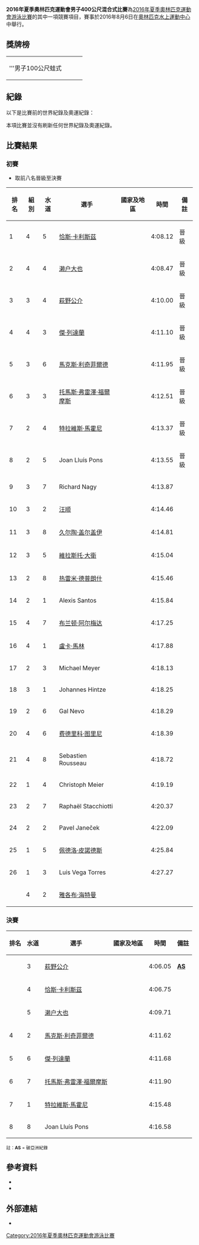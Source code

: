 {{Infobox Olympic event
| event = 男子400公尺混合式
| games = 2016年夏季
| image = 
| caption = 
| venue = [[奧林匹克水上運動中心_(里約熱內盧)|奧林匹克水上運動中心]]
| date = 8月6日
| competitors = 27
| nations = 20
| win_value = 4:06.05
| gold = [[萩野公介|萩野公介]]
| goldNOC = JPN
| silver = [[恰斯·卡利斯茲|恰斯·卡利斯茲]]
| silverNOC = USA
| bronze = [[濑户大也|濑户大也]]
| bronzeNOC = JPN
| prev = [[2012年夏季奧林匹克運動會男子400米混合泳比賽|2012]]
| next = [[2020年夏季奧林匹克運動會男子400公尺個人混合式比賽|2020]]
}}
{{2016年夏季奧林匹克運動會游泳比賽}}
'''2016年夏季奧林匹克運動會男子400公尺混合式比賽'''為[[2016年夏季奧林匹克運動會游泳比賽|2016年夏季奧林匹克運動會游泳比賽]]的其中一項競賽項目，賽事於2016年8月6日在[[奧林匹克水上運動中心_(里約熱內盧)|奧林匹克水上運動中心]]中舉行。

== 獎牌榜 ==
{| {{MedalistTable|type=項目}}
|-
|'''男子100公尺蛙式
|{{flagIOCathlete|[[萩野公介|萩野公介]]|JPN|2016年夏季}}
|{{flagIOCathlete|[[恰斯·卡利斯茲|恰斯·卡利斯茲]]|USA|2016年夏季}}
|{{flagIOCathlete|[[濑户大也|濑户大也]]|JPN|2016年夏季}}
|}

== 紀錄 ==
以下是比賽前的世界紀錄及奧運紀錄：

{{World Olympic Record
| world_athlete   = {{flagathlete|[[迈克尔·菲尔普斯|迈克尔·菲尔普斯]]|USA}}
| world_mark      = 4:03.84
| world_place     = {{CHN}}[[北京市|北京]]
| world_date      = 2008年8月10日
| world_ref       = <ref>{{cite web|url=http://www.usaswimming.org/ViewMiscArticle.aspx?TabId=1178&Alias=Rainbow&Lang=en&mid=3914&ItemId=2939|title=Phelps Wins First Gold, Sets World Record In Beijing|deadurl=yes|archiveurl=https://archive.is/20160804091941/http://www.usaswimming.org/ViewMiscArticle.aspx?TabId=1178&Alias=Rainbow&Lang=en&mid=3914&ItemId=2939|archivedate=2016-08-04|accessdate=2016-08-09}}</ref>
| olympic_athlete = {{flagIOCathlete|[[迈克尔·菲尔普斯|迈克尔·菲尔普斯]]|USA|2008年夏季}}
| olympic_mark    = 4:03.84
| olympic_place   = {{CHN}}[[北京市|北京]]
| olympic_date    = 2008年8月10日
| olympic_ref     = 
}}

本項比賽並沒有刷新任何世界紀錄及奧運紀錄。

== 比賽結果 ==
=== 初賽 ===
*取前八名晉級至決賽
{| class="wikitable sortable" style="text-align:center"
|-
! 排名 !! 組別 !! 水道 !! 選手 !! 國家及地區 !! 時間 !! 備註
|--bgcolor=ccffcc
| 1 || 4  || 5 || align=left| [[恰斯·卡利斯茲|恰斯·卡利斯茲]] || align=left|{{flagIOC|USA|2016年夏季}} || 4:08.12  || 晉級
|--bgcolor=ccffcc
| 2  || 4  || 4 || align=left| [[濑户大也|濑户大也]] || align=left|{{flagIOC|JPN|2016年夏季}} || 4:08.47 || 晉級
|--bgcolor=ccffcc
| 3  || 3  || 4 || align=left| [[萩野公介|萩野公介]] || align=left|{{flagIOC|JPN|2016年夏季}} || 4:10.00  || 晉級
|--bgcolor=ccffcc
| 4  || 4  || 3 || align=left| [[傑·列達蘭|傑·列達蘭]] || align=left|{{flagIOC|USA|2016年夏季}} || 4:11.10 || 晉級
|--bgcolor=ccffcc
| 5  || 3  || 6 || align=left| [[馬克斯·利奇菲爾德|馬克斯·利奇菲爾德]] || align=left|{{flagIOC|GBR|2016年夏季}} || 4:11.95  || 晉級
|--bgcolor=ccffcc
| 6  || 3  || 3 || align=left| [[托馬斯·弗雷澤·福爾摩斯|托馬斯·弗雷澤·福爾摩斯]] || align=left|{{flagIOC|AUS|2016年夏季}} || 4:12.51  || 晉級
|--bgcolor=ccffcc
| 7  || 2  || 4 || align=left| [[特拉維斯·馬霍尼|特拉維斯·馬霍尼]] || align=left|{{flagIOC|AUS|2016年夏季}} || 4:13.37 || 晉級
|--bgcolor=ccffcc
| 8  || 2  || 5 || align=left| Joan Lluís Pons || align=left|{{flagIOC|ESP|2016年夏季}} || 4:13.55 || 晉級
|-
| 9  || 3  || 7 || align=left| Richard Nagy || align=left|{{flagIOC|SVK|2016年夏季}} || 4:13.87 ||
|-
| 10  || 3  || 2 || align=left| [[汪顺|汪顺]] || align=left|{{flagIOC|CHN|2016年夏季}} || 4:14.46  ||
|-
| 11  || 3  || 8 || align=left| [[久尔陶·盖尔盖伊|久尔陶·盖尔盖伊]] || align=left|{{flagIOC|HUN|2016年夏季}} || 4:14.81  ||
|-
| 12  || 3  || 5 || align=left| [[維拉斯托·大衛|維拉斯托·大衛]] || align=left|{{flagIOC|HUN|2016年夏季}} || 4:15.04  ||
|-
| 13  || 2  || 8 || align=left| [[热雷米·德普朗什|热雷米·德普朗什]] || align=left|{{flagIOC|SUI|2016年夏季}} || 4:15.46 ||
|-
| 14  || 2  || 1 || align=left| Alexis Santos || align=left|{{flagIOC|POR|2016年夏季}} || 4:15.84 ||
|-
| 15  || 4  || 7 || align=left| [[布兰顿·阿尔梅达|布兰顿·阿尔梅达]] || align=left|{{flagIOC|BRA|2016年夏季}} || 4:17.25 ||
|-
| 16  || 4  || 1 || align=left| [[盧卡·馬林|盧卡·馬林]] || align=left|{{flagIOC|ITA|2016年夏季}} || 4:17.88 ||
|-
| 17  || 2  || 3 || align=left| Michael Meyer || align=left|{{flagIOC|RSA|2016年夏季}} || 4:18.13 ||
|-
| 18  || 3  || 1 || align=left| Johannes Hintze || align=left|{{flagIOC|GER|2016年夏季}} || 4:18.25  ||
|-
| 19  || 2  || 6 || align=left| Gal Nevo || align=left|{{flagIOC|ISR|2016年夏季}} || 4:18.29 ||
|-
| 20  || 4  || 6 || align=left| [[费德里科·图里尼|费德里科·图里尼]] || align=left|{{flagIOC|ITA|2016年夏季}} || 4:18.39 ||
|-
| 21  || 4  || 8 || align=left| Sebastien Rousseau || align=left|{{flagIOC|RSA|2016年夏季}} || 4:18.72 ||
|-
| 22  || 1  || 4 || align=left| Christoph Meier || align=left|{{flagIOC|LIE|2016年夏季}} || 4:19.19 || 
|-
| 23  || 2  || 7 || align=left| Raphaël Stacchiotti || align=left|{{flagIOC|LUX|2016年夏季}} || 4:20.37 ||
|-
| 24  || 2  || 2 || align=left| Pavel Janeček || align=left|{{flagIOC|CZE|2016年夏季}} || 4:22.09 ||
|-
| 25  || 1  || 5 || align=left| [[佩德洛·皮諾德斯|佩德洛·皮諾德斯]] || align=left|{{flagIOC|ANG|2016年夏季}} || 4:25.84  ||
|-
| 26  || 1  || 3 || align=left| Luis Vega Torres || align=left|{{flagIOC|CUB|2016年夏季}} || 4:27.27 ||  
|-
| {{hs|27}} || 4  || 2 || align=left| [[雅各布·海特曼|雅各布·海特曼]] || align=left|{{flagIOC|GER|2016年夏季}} || {{abbr|DSQ|取消資格}} ||
|}

=== 決賽 ===
{| class="wikitable sortable" style="text-align:center"
! 排名 !! 水道 !! 選手 !! 國家及地區 !! 時間 !! 備註
|-
| {{gold01}} || 3 || align=left| [[萩野公介|萩野公介]] || align=left| {{flagIOC|JPN|2016年夏季}} || 4:06.05 || '''[[亞洲游泳紀錄列表|AS]]'''
|-
| {{silver02}} || 4 || align=left| [[恰斯·卡利斯茲|恰斯·卡利斯茲]] || align=left| {{flagIOC|USA|2016年夏季}} || 4:06.75 ||
|-
| {{bronze03}} || 5 || align=left| [[濑户大也|濑户大也]] || align=left| {{flagIOC|JPN|2016年夏季}} || 4:09.71 ||
|-
| 4 || 2 || align=left| [[馬克斯·利奇菲爾德|馬克斯·利奇菲爾德]] || align=left| {{flagIOC|GBR|2016年夏季}} || 4:11.62 ||
|-
| 5 || 6 || align=left| [[傑·列達蘭|傑·列達蘭]] || align=left| {{flagIOC|USA|2016年夏季}} || 4:11.68||
|-
| 6 || 7 || align=left| [[托馬斯·弗雷澤·福爾摩斯|托馬斯·弗雷澤·福爾摩斯]] || align=left| {{flagIOC|AUS|2016年夏季}} || 4:11.90 ||
|-
| 7 || 1 || align=left| [[特拉維斯·馬霍尼|特拉維斯·馬霍尼]] || align=left| {{flagIOC|AUS|2016年夏季}} || 4:15.48 ||
|-
| 8 || 8 || align=left| Joan Lluís Pons || align=left| {{flagIOC|ESP|2016年夏季}} || 4:16.58 ||
|}
<small>註：'''AS''' = 破亞洲紀錄</small>

== 參考資料 ==
{{Reflist}}
* {{Cite web |title=初賽結果報告 |date=2015-08-06 |url=https://smsprio2016-a.akamaihd.net/_odf-documents/S/W/SWM054900_ResultsSummary_2016_08_06.pdf |accessdate=2015-08-09 |deadurl=yes |archiveurl=https://web.archive.org/web/20160807151100/https://smsprio2016-a.akamaihd.net/_odf-documents/S/W/SWM054900_ResultsSummary_2016_08_06.pdf |archivedate=2016-08-07 }}
* {{Cite web |title=決賽結果報告 |date=2015-08-06 |url=https://smsprio2016-a.akamaihd.net/_odf-documents/S/W/SWM054101_Results_2016_08_06.pdf |accessdate=2015-08-09 |deadurl=yes |archiveurl=https://web.archive.org/web/20160807151102/https://smsprio2016-a.akamaihd.net/_odf-documents/S/W/SWM054101_Results_2016_08_06.pdf |archivedate=2016-08-07 }}

== 外部連結 ==
*{{official|https://www.rio2016.com/en/swimming-standings-sw-mens-400m-individual-medley}}{{pt}}{{en}}{{es}}{{fr}}

[[Category:2016年夏季奧林匹克運動會游泳比賽|Category:2016年夏季奧林匹克運動會游泳比賽]]